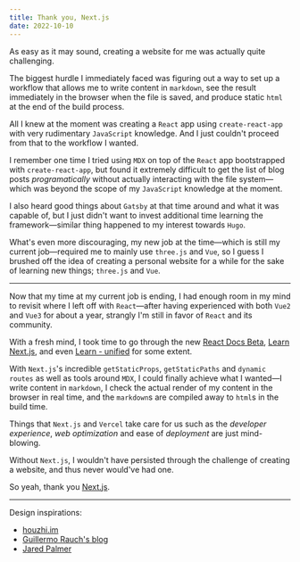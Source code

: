 ```yaml
---
title: Thank you, Next.js
date: 2022-10-10
---
```


As easy as it may sound, creating a website for me was actually quite challenging.

The biggest hurdle I immediately faced was figuring out a way to set up a workflow that allows me to write content in `markdown`,
see the result immediately in the browser when the file is saved, and produce static `html` at the end of the build process.

All I knew at the moment was creating a `React` app using `create-react-app` with very rudimentary `JavaScript` knowledge. And I just couldn't proceed from that
to the workflow I wanted.

I remember one time I tried using `MDX` on top of the `React` app bootstrapped with `create-react-app`, but found
it extremely difficult to get the list of blog posts _programatically_ without actually interacting with the file system&mdash;
which was beyond the scope of my `JavaScript` knowledge at the moment.

I also heard good things about `Gatsby` at that time around and what it was capable of,
but I just didn't want to invest additional time learning the framework&mdash;similar thing happened to my interest towards `Hugo`.

What's even more discouraging, my new job at the time&mdash;which is still my current job&mdash;required me to mainly use `three.js` and `Vue`, so I guess
I brushed off the idea of creating a personal website for a while for the sake of learning new things; `three.js` and `Vue`.

---

Now that my time at my current job is ending, I had enough room in my mind to revisit where I left off with `React`&mdash;after having experienced with both
`Vue2` and `Vue3` for about a year, strangly I'm still in favor of `React` and its community.

With a fresh mind, I took time to go through the new [React Docs Beta](https://beta.reactjs.org/), [Learn Next.js](https://nextjs.org/learn/foundations/about-nextjs),
and even [Learn - unified](https://unifiedjs.com/learn/) for some extent.

With `Next.js`'s incredible `getStaticProps`, `getStaticPaths` and `dynamic routes` as well as tools around `MDX`,
I could finally achieve what I wanted&mdash;I write content in `markdown`, I check the actual render of my content in the browser in real time,
and the `markdown`s are compiled away to `html`s in the build time.

Things that `Next.js` and `Vercel` take care for us such as the _developer experience_, _web optimization_ and ease of _deployment_ are just mind-blowing.

Without `Next.js`, I wouldn't have persisted through the challenge of creating a website, and thus never would've had one.

So yeah, thank you [Next.js](https://nextjs.org/).

---

Design inspirations:

- [houzhi.im](https://huozhi.im/)
- [Guillermo Rauch's blog](https://rauchg.com/)
- [Jared Palmer](https://jaredpalmer.com/)
